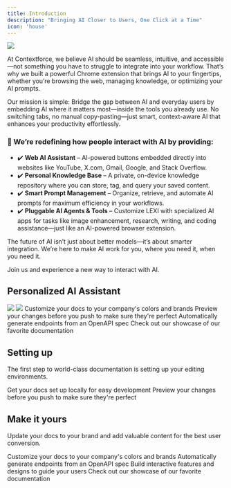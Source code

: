 ```yaml
---
title: Introduction
description: "Bringing AI Closer to Users, One Click at a Time"
icon: 'house'
---
```


<img
  src="/images/youtube/lexi-youtube-2.jpg"
/>

At Contextforce, we believe AI should be seamless, intuitive, and accessible—not something you have to struggle to integrate into your workflow. That’s why we built a powerful Chrome extension that brings AI to your fingertips, whether you’re browsing the web, managing knowledge, or optimizing your AI prompts.

Our mission is simple: Bridge the gap between AI and everyday users by embedding AI where it matters most—inside the tools you already use. No switching tabs, no manual copy-pasting—just smart, context-aware AI that enhances your productivity effortlessly.

### 🚀 We’re redefining how people interact with AI by providing:
* ✔️ **Web AI Assistant** – AI-powered buttons embedded directly into websites like YouTube, X.com, Gmail, Google, and Stack Overflow.
* ✔️ **Personal Knowledge Base** – A private, on-device knowledge repository where you can store, tag, and query your saved content.
* ✔️ **Smart Prompt Management** – Organize, retrieve, and automate AI prompts for maximum efficiency in your workflows.
* ✔️ **Pluggable AI Agents & Tools** – Customize LEXI with specialized AI apps for tasks like image enhancement, research, writing, and coding assistance—just like an AI-powered browser extension.

The future of AI isn’t just about better models—it’s about smarter integration. We’re here to make AI work for you, where you need it, when you need it.

Join us and experience a new way to interact with AI.

## Personalized AI Assistant

<CardGroup cols={2}>
  <Card>
    <img className="block dark:hidden" src="/images/lexi-sidebar.jpg" />
    <img className="hidden dark:block" src="/images/lexi-sidebar-dark.png" />
  </Card>
  <CardGroup title="Features" cols={1}>
    <Card
        title="Customize Style"
        icon="palette"
        href="https://mintlify.com/docs/settings/global"
      >
        Customize your docs to your company's colors and brands
    </Card>
    <Card
      title="Preview Changes"
      icon="image"
      href="https://mintlify.com/docs/development"
    >
      Preview your changes before you push to make sure they're perfect
    </Card>
      <Card
    title="Reference APIs"
    icon="code"
    href="https://mintlify.com/docs/api-playground/openapi"
  >
      Automatically generate endpoints from an OpenAPI spec
    </Card>
      <Card
      title="Get Inspiration"
      icon="stars"
      href="https://mintlify.com/customers"
    >
      Check out our showcase of our favorite documentation
    </Card>
  </CardGroup>
</CardGroup>

## Setting up

The first step to world-class documentation is setting up your editing environments.

<CardGroup cols={2}>
  <Card
    title="Edit Your Docs"
    icon="pen-to-square"
    href="https://mintlify.com/docs/quickstart"
  >
    Get your docs set up locally for easy development
  </Card>
  <Card
    title="Preview Changes"
    icon="image"
    href="https://mintlify.com/docs/development"
  >
    Preview your changes before you push to make sure they're perfect
  </Card>
</CardGroup>

## Make it yours

Update your docs to your brand and add valuable content for the best user conversion.

<CardGroup cols={2}>
  <Card
    title="Customize Style"
    icon="palette"
    href="https://mintlify.com/docs/settings/global"
  >
    Customize your docs to your company's colors and brands
  </Card>
  <Card
    title="Reference APIs"
    icon="code"
    href="https://mintlify.com/docs/api-playground/openapi"
  >
    Automatically generate endpoints from an OpenAPI spec
  </Card>
  <Card
    title="Add Components"
    icon="screwdriver-wrench"
    href="https://mintlify.com/docs/content/components/accordions"
  >
    Build interactive features and designs to guide your users
  </Card>
  <Card
    title="Get Inspiration"
    icon="stars"
    href="https://mintlify.com/customers"
  >
    Check out our showcase of our favorite documentation
  </Card>
</CardGroup>
